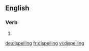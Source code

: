 ==English==

===Verb===
{{head|en}}

# {{present participle of|dispel}}

[[de:dispelling]]
[[fr:dispelling]]
[[vi:dispelling]]